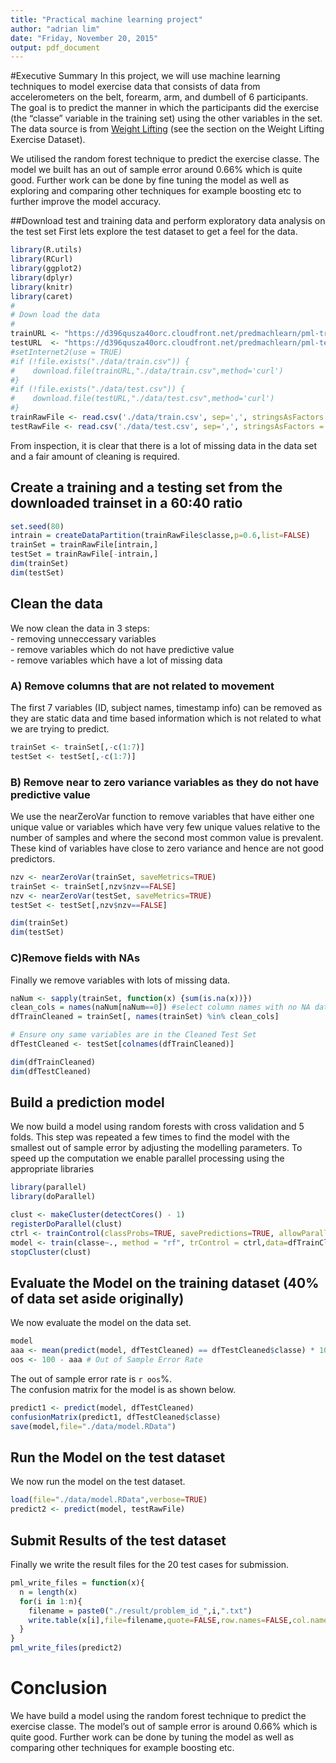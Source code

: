 ```yaml
---
title: "Practical machine learning project"
author: "adrian lim"
date: "Friday, November 20, 2015"
output: pdf_document
---
```


#Executive Summary
In this project, we will use machine learning techniques to model exercise data that consists of data from accelerometers on the belt, forearm, arm, and dumbell of 6 participants. The goal is to predict the manner in which the participants did the exercise (the "classe" variable in the training set) using the other variables in the set. The data source is from [Weight Lifting](http://groupware.les.inf.puc-rio.br/har) (see the section on the Weight Lifting Exercise Dataset). 

We utilised the random forest technique to predict the exercise classe. The model we built has an out of sample error around 0.66% which is quite good. Further work can be done by fine tuning the model as well as exploring and comparing other techniques for example boosting etc to further improve the model accuracy.

##Download test and training data and perform exploratory data analysis on the test set
First lets explore the test dataset to get a feel for the data.    
```r
library(R.utils)
library(RCurl)
library(ggplot2)
library(dplyr)
library(knitr)
library(caret)
#
# Down load the data
#
trainURL <- "https://d396qusza40orc.cloudfront.net/predmachlearn/pml-training.csv"
testURL  <- "https://d396qusza40orc.cloudfront.net/predmachlearn/pml-testing.csv"
#setInternet2(use = TRUE)
#if (!file.exists("./data/train.csv")) {
#    download.file(trainURL,"./data/train.csv",method='curl')
#}
#if (!file.exists("./data/test.csv")) {
#    download.file(testURL,"./data/test.csv",method='curl')
#}
trainRawFile <- read.csv('./data/train.csv', sep=',', stringsAsFactors = FALSE, strip.white = TRUE)
testRawFile <- read.csv('./data/test.csv', sep=',', stringsAsFactors = FALSE,strip.white = TRUE)
```
From inspection, it is clear that there is a lot of missing data in the data set and a fair amount of cleaning is required.

## Create a training and a testing set from the downloaded trainset in a 60:40 ratio
```r
set.seed(80)
intrain = createDataPartition(trainRawFile$classe,p=0.6,list=FALSE)
trainSet = trainRawFile[intrain,]
testSet = trainRawFile[-intrain,]
dim(trainSet)
dim(testSet)
```

## Clean the data
We now clean the data in 3 steps:  
- removing unneccessary variables  
- remove variables which do not have predictive value  
- remove variables which have a lot of missing data  

### A) Remove columns that are not related to movement
The first 7 variables (ID, subject names, timestamp info) can be removed as they are static data and time based information which is not related to what we are trying to predict.  
```r
trainSet <- trainSet[,-c(1:7)]
testSet <- testSet[,-c(1:7)]
```

### B) Remove near to zero variance variables as they do not have predictive value
We use the nearZeroVar function to remove variables that have either one unique value or variables which have very few unique values relative to the number of samples and where the second most common value is prevalent. These kind of variables have close to zero variance and hence are not good predictors.  
```r
nzv <- nearZeroVar(trainSet, saveMetrics=TRUE)
trainSet <- trainSet[,nzv$nzv==FALSE]
nzv <- nearZeroVar(testSet, saveMetrics=TRUE)
testSet <- testSet[,nzv$nzv==FALSE]

dim(trainSet)
dim(testSet)
```

### C)Remove fields with NAs
Finally we remove variables with lots of missing data.  
```r
naNum <- sapply(trainSet, function(x) {sum(is.na(x))})
clean_cols = names(naNum[naNum==0]) #select column names with no NA data
dfTrainCleaned = trainSet[, names(trainSet) %in% clean_cols]

# Ensure ony same variables are in the Cleaned Test Set
dfTestCleaned <- testSet[colnames(dfTrainCleaned)] 

dim(dfTrainCleaned)
dim(dfTestCleaned)
```

## Build a prediction model 
We now build a model using random forests with cross validation and 5 folds. This step was repeated a few times to find the model with the smallest out of sample error by adjusting the modelling parameters.
To speed up the computation we enable parallel processing using the appropriate libraries

```r
library(parallel)
library(doParallel)

clust <- makeCluster(detectCores() - 1)
registerDoParallel(clust)
ctrl <- trainControl(classProbs=TRUE, savePredictions=TRUE, allowParallel=TRUE, method = "cv", number = 5)
model <- train(classe~., method = "rf", trControl = ctrl,data=dfTrainCleaned)   
stopCluster(clust)
```

## Evaluate the Model on the training dataset (40% of data set aside originally)
We now evaluate the model on the data set.  
```r
model
aaa <- mean(predict(model, dfTestCleaned) == dfTestCleaned$classe) * 100
oos <- 100 - aaa # Out of Sample Error Rate
```
The out of sample error rate is `r oos`%.    
The confusion matrix for the model is as shown below.

```r
predict1 <- predict(model, dfTestCleaned)
confusionMatrix(predict1, dfTestCleaned$classe)
save(model,file="./data/model.RData")
```

## Run the Model on the test dataset
We now run the model on the test dataset.  
```r
load(file="./data/model.RData",verbose=TRUE)
predict2 <- predict(model, testRawFile)
```

## Submit Results of the test dataset
Finally we write the result files for the 20 test cases for submission.  
```r
pml_write_files = function(x){
  n = length(x)
  for(i in 1:n){
    filename = paste0("./result/problem_id_",i,".txt")
    write.table(x[i],file=filename,quote=FALSE,row.names=FALSE,col.names=FALSE)
  }
}
pml_write_files(predict2)
```

# Conclusion
We have build a model using the random forest technique to predict the exercise classe. The model's out of sample error is around 0.66% which is quite good. Further work can be done by tuning the model as well as comparing other techniques for example boosting etc.